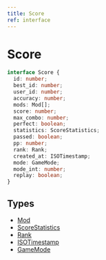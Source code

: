 ```yaml
---
title: Score
ref: interface
---
```


# Score

```ts
interface Score {
  id: number;
  best_id: number;
  user_id: number;
  accuracy: number;
  mods: Mod[];
  score: number;
  max_combo: number;
  perfect: boolean;
  statistics: ScoreStatistics;
  passed: boolean;
  pp: number;
  rank: Rank;
  created_at: ISOTimestamp;
  mode: GameMode;
  mode_int: number;
  replay: boolean;
}
```

## Types

- [Mod](/references/mod)
- [ScoreStatistics](/references/score-statistics)
- [Rank](/references/rank)
- [ISOTimestamp](/references/iso-timestamp)
- [GameMode](/references/game-mode)
